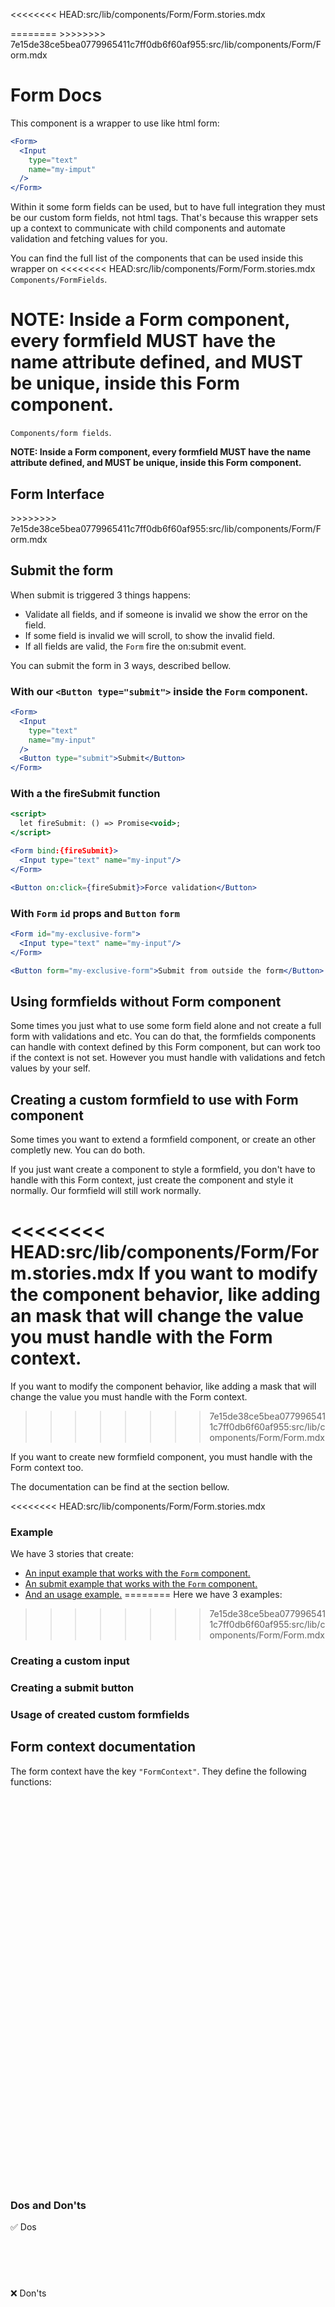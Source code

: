 <<<<<<<< HEAD:src/lib/components/Form/Form.stories.mdx

<Meta title="Components/Form/Usage Docs" />
========

<Meta of={FormStories} />
>>>>>>>> 7e15de38ce5bea0779965411c7ff0db6f60af955:src/lib/components/Form/Form.mdx

# Form Docs

This component is a wrapper to use like html form:

```jsx
<Form>
  <Input
    type="text"
    name="my-imput"
  />
</Form>
```

Within it some form fields can be used, but to have full integration they must be our custom form
fields, not html tags. That's because this wrapper sets up a context to communicate with child
components and automate validation and fetching values for you.

You can find the full list of the components that can be used inside this wrapper on
<<<<<<<< HEAD:src/lib/components/Form/Form.stories.mdx
`Components/FormFields`.

**NOTE: Inside a Form component, every formfield MUST have the name attribute defined, and MUST be
unique, inside this Form component.**
========
`Components/form fields`.

**NOTE: Inside a Form component, every formfield MUST have the name attribute defined, and MUST be
unique, inside this Form component.**

## Form Interface

<ArgsTable of={Form} />
>>>>>>>> 7e15de38ce5bea0779965411c7ff0db6f60af955:src/lib/components/Form/Form.mdx

## Submit the form

When submit is triggered 3 things happens:

- Validate all fields, and if someone is invalid we show the error on the field.
- If some field is invalid we will scroll, to show the invalid field.
- If all fields are valid, the `Form` fire the on:submit event.

You can submit the form in 3 ways, described bellow.

### With our `<Button type="submit">` inside the `Form` component.

```jsx
<Form>
  <Input
    type="text"
    name="my-input"
  />
  <Button type="submit">Submit</Button>
</Form>
```

### With a the fireSubmit function

```jsx
<script>
  let fireSubmit: () => Promise<void>;
</script>

<Form bind:{fireSubmit}>
  <Input type="text" name="my-input"/>
</Form>

<Button on:click={fireSubmit}>Force validation</Button>
```

### With `Form` `id` props and `Button` `form`

```jsx
<Form id="my-exclusive-form">
  <Input type="text" name="my-input"/>
</Form>

<Button form="my-exclusive-form">Submit from outside the form</Button>
```

## Using formfields without Form component

Some times you just what to use some form field alone and not create a full form with validations
and etc. You can do that, the formfields components can handle with context defined by this Form
component, but can work too if the context is not set. However you must handle with validations and
fetch values by your self.

## Creating a custom formfield to use with Form component

Some times you want to extend a formfield component, or create an other completly new. You can do
both.

If you just want create a component to style a formfield, you don't have to handle with this Form
context, just create the component and style it normally. Our formfield will still work normally.

<<<<<<<< HEAD:src/lib/components/Form/Form.stories.mdx
If you want to modify the component behavior, like adding an mask that will change the value you
must handle with the Form context.
========
If you want to modify the component behavior, like adding a mask that will change the value you must
handle with the Form context.
>>>>>>>> 7e15de38ce5bea0779965411c7ff0db6f60af955:src/lib/components/Form/Form.mdx

If you want to create new formfield component, you must handle with the Form context too.

The documentation can be find at the section bellow.

<<<<<<<< HEAD:src/lib/components/Form/Form.stories.mdx
### Example

We have 3 stories that create:

- [An input example that works with the `Form` component.](?path=/story/components-form--custom-input-example)
- [An submit example that works with the `Form` component.](?path=/story/components-form--custom-button-example)
- [And an usage example.](?path=/story/components-form--custom-usage-example)
========
Here we have 3 examples:
>>>>>>>> 7e15de38ce5bea0779965411c7ff0db6f60af955:src/lib/components/Form/Form.mdx

### Creating a custom input

<Canvas of={FormStories.CustomInput} />

### Creating a submit button

<Canvas of={FormStories.CustomButton} />

### Usage of created custom formfields

<Canvas of={FormStories.CustomUsage} />

## Form context documentation

The form context have the key `"FormContext"`. They define the following functions:

```typescript
/**
 * Set the formfield value
 * @param fieldName the name of the field
 * @param value the value of the field, can be anything, an array, a string
 * @param isvalid true if the value is valid. e.g.: required field + value="", isvalid is false
 */
type setFieldValue = (fieldName: string, value: unknown, isvalid: boolean) => void;
```

```typescript
/**
 * Add the a formfield to the context
 * @param fieldName the name of the field
 * @param value the initial value
 * @param isValid the initial value is valid
 * @param isRequired true if field is required
 * @param htmlElement the most external layer of the component, e.g.: a wrapper div
 * @param forceValidation a function to force the field validate,
 *                        the field must set again the value and isvalid using 'setFieldValue'
 * @param setValue a function to set field value. Used to restore the values saved
 *                 on localStorage on mounted
 */
export type TAddFieldToContext = (
  fieldName: string,
  value: unknown,
  isValid: boolean,
  isRequired: boolean,
  htmlElement: HTMLElement,
  forceValidation: () => void,
  setValue: (value: unknown) => void
) => void;
```

```typescript
/**
 * Remove the formfield from the form context.
 * Use when your formfield component be destroyed
 * @param fieldName the name of the field
 */
type removeFieldFromContext = (fieldName: string) => void;
```

```typescript
/**
 * Dispatch the form submit event.
 * Works like the submit button for defaut html form tag.
 */
type fireSubmit() => void
```

### Dos and Don'ts

✅ Dos

```markdown
- At mounted add the field to the context, with the default props values.
- At destroy, remove component from the context.
- At formfield name change, remove the formfield from the context and add another with the new field
  name.
```

❌ Don'ts

```markdown
- Forget to add the field to the context.
- Set the field value, but not set the isValid.
- Add field to the context on before mount.
- Get the context on mounted.
```
